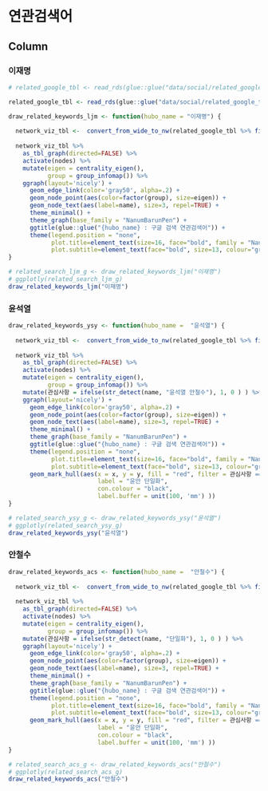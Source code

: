 연관검색어
=================================================================================================


Column {.tabset .tabset-fade}
-------------------------------------------------------------------------------

### 이재명

```r

# related_google_tbl <- read_rds(glue::glue("data/social/related_google_tbl_{Sys.Date() %>% str_remove_all(., '-')}.rds"))

related_google_tbl <- read_rds(glue::glue("data/social/related_google_tbl_20220305.rds"))

draw_related_keywords_ljm <- function(hubo_name = "이재명") {
  
  network_viz_tbl <-  convert_from_wide_to_nw(related_google_tbl %>% filter(hubo == hubo_name))
  
  network_viz_tbl %>%
    as_tbl_graph(directed=FALSE) %>%
    activate(nodes) %>%
    mutate(eigen = centrality_eigen(),
           group = group_infomap()) %>%
    ggraph(layout='nicely') +
      geom_edge_link(color='gray50', alpha=.2) +
      geom_node_point(aes(color=factor(group), size=eigen)) +
      geom_node_text(aes(label=name), size=3, repel=TRUE) +
      theme_minimal() +
      theme_graph(base_family = "NanumBarunPen") +
      ggtitle(glue::glue("{hubo_name} : 구글 검색 연관검색어")) +
      theme(legend.position = "none",
            plot.title=element_text(size=16, face="bold", family = "NanumBarunpen"),
            plot.subtitle=element_text(face="bold", size=13, colour="grey10", family = "NanumBarunpen")) 
}

# related_search_ljm_g <- draw_related_keywords_ljm("이재명")
# ggplotly(related_search_ljm_g)
draw_related_keywords_ljm("이재명")

```


### 윤석열

```r

draw_related_keywords_ysy <- function(hubo_name =  "윤석열") {
  
  network_viz_tbl <-  convert_from_wide_to_nw(related_google_tbl %>% filter(hubo == hubo_name))
  
  network_viz_tbl %>%
    as_tbl_graph(directed=FALSE) %>%
    activate(nodes) %>%
    mutate(eigen = centrality_eigen(),
           group = group_infomap()) %>%
    mutate(관심사항 = ifelse(str_detect(name, "윤석열 안철수"), 1, 0 ) ) %>%   
    ggraph(layout='nicely') +
      geom_edge_link(color='gray50', alpha=.2) +
      geom_node_point(aes(color=factor(group), size=eigen)) +
      geom_node_text(aes(label=name), size=3, repel=TRUE) +
      theme_minimal() +
      theme_graph(base_family = "NanumBarunPen") +
      ggtitle(glue::glue("{hubo_name} : 구글 검색 연관검색어")) +
      theme(legend.position = "none",
            plot.title=element_text(size=16, face="bold", family = "NanumBarunpen"),
            plot.subtitle=element_text(face="bold", size=13, colour="grey10", family = "NanumBarunpen")) +
      geom_mark_hull(aes(x = x, y = y, fill = "red", filter = 관심사항 == 1,
                         label = "윤안 단일화",
                         con.colour = "black",
                         label.buffer = unit(100, 'mm') ))
}

# related_search_ysy_g <- draw_related_keywords_ysy("윤석열")
# ggplotly(related_search_ysy_g)
draw_related_keywords_ysy("윤석열")

```

### 안철수

```r

draw_related_keywords_acs <- function(hubo_name =  "안철수") {
  
  network_viz_tbl <-  convert_from_wide_to_nw(related_google_tbl %>% filter(hubo == hubo_name))
  
  network_viz_tbl %>%
    as_tbl_graph(directed=FALSE) %>%
    activate(nodes) %>%
    mutate(eigen = centrality_eigen(),
           group = group_infomap()) %>%
    mutate(관심사항 = ifelse(str_detect(name, "단일화"), 1, 0 ) ) %>%   
    ggraph(layout='nicely') +
      geom_edge_link(color='gray50', alpha=.2) +
      geom_node_point(aes(color=factor(group), size=eigen)) +
      geom_node_text(aes(label=name), size=3, repel=TRUE) +
      theme_minimal() +
      theme_graph(base_family = "NanumBarunPen") +
      ggtitle(glue::glue("{hubo_name} : 구글 검색 연관검색어")) +
      theme(legend.position = "none",
            plot.title=element_text(size=16, face="bold", family = "NanumBarunpen"),
            plot.subtitle=element_text(face="bold", size=13, colour="grey10", family = "NanumBarunpen")) +
      geom_mark_hull(aes(x = x, y = y, fill = "red", filter = 관심사항 == 1,
                         label = "윤안 단일화",
                         con.colour = "black",
                         label.buffer = unit(100, 'mm') ))
}

# related_search_acs_g <- draw_related_keywords_acs("안철수")
# ggplotly(related_search_acs_g)
draw_related_keywords_acs("안철수")

```
